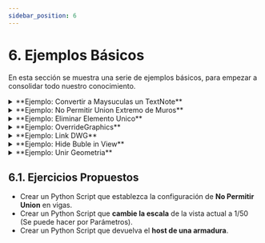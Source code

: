 ```yaml
---
sidebar_position: 6
---
```





# 6. Ejemplos Básicos
En esta sección se muestra una serie de ejemplos básicos, para empezar a consolidar todo nuestro conocimiento.


<details>
  <summary>**Ejemplo: Convertir a Maysuculas un TextNote**</summary>

  En este ejemplo se muestra como convertir a mayusculas el contenido de un TextNote.
  <CodeBlock language="py">{ej_textNoteMayuscula}</CodeBlock>
</details>


<details>
  <summary>**Ejemplo: No Permitir Union Extremo de Muros**</summary>

  En este ejemplo se muestra establecer la configruacion "No Permitir Union" en muros.
  <CodeBlock language="py">{ej_DisallowWallJoin}</CodeBlock>
</details>


<details>
  <summary>**Ejemplo: Eliminar Elemento Unico**</summary>

  En este ejemplo se muestra como eliminar un unico elemento.
  <CodeBlock language="py">{ej_eliminarElemento}</CodeBlock>
</details>


<details>
  <summary>**Ejemplo: OverrideGraphics**</summary>

  En este ejemplo se muestra como modificar la visibilidad de graficos de un elemento, para ello usamos la clase `OverrideGraphicSettings` y el metodo `SetElementOverrides()`.
  <CodeBlock language="py">{ej_OverrideGraphics}</CodeBlock>
</details>


<details>
  <summary>**Ejemplo: Link DWG**</summary>

  En este ejemplo se muestra como importar un DWG a nuestro Proyecto.
  <CodeBlock language="py">{ej_LinkDWG}</CodeBlock>
</details>


<details>
  <summary>**Ejemplo: Hide Buble in View**</summary>

  En este ejemplo se muestra como oculatr la burbuja de ambos extremos de un rejilla.
  <CodeBlock language="py">{ej_HideBubleInView}</CodeBlock>
  Si se quiere hace visible debería usarse el método `ShowBubbleInView()`
</details>


<details>
  <summary>**Ejemplo: Unir Geometria**</summary>

  En este ejemplo se muestra como unir geometria de dos elementos.
  <CodeBlock language="py">{ej_JoinGeometry}</CodeBlock>
</details>


## 6.1. Ejercicios Propuestos
* Crear un Python Script que establezca la configuración de **No Permitir Union** en vigas.
* Crear un Python Script que **cambie la escala** de la vista actual a 1/50 (Se puede hacer por Parámetros).
* Crear un Python Script que devuelva el **host de una armadura**.